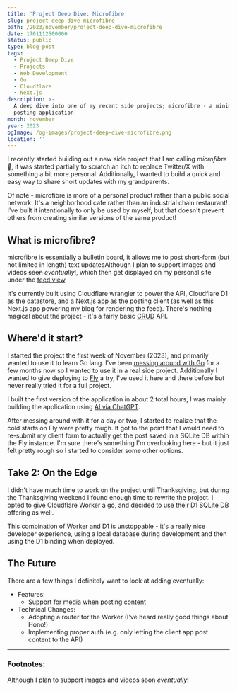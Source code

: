 ```yaml
---
title: 'Project Deep Dive: Microfibre'
slug: project-deep-dive-microfibre
path: /2023/november/project-deep-dive-microfibre
date: 1701112500000
status: public
type: blog-post
tags:
  - Project Deep Dive
  - Projects
  - Web Development
  - Go
  - Cloudflare
  - Next.js
description: >-
  A deep dive into one of my recent side projects; microfibre - a minimal text
  posting application
month: november
year: 2023
ogImage: /og-images/project-deep-dive-microfibre.png
location: ''
---
```



I recently started building out a new side project that I am calling _microfibre
🧶_, it was started partially to scratch an itch to replace Twitter/X with
something a bit more personal. Additionally, I wanted to build a quick and easy
way to share short updates with my grandparents.

Of note - microfibre is more of a personal product rather than a public social
network. It's a neighborhood cafe rather than an industrial chain restaurant!
I've built it intentionally to only be used by myself, but that doesn't prevent
others from creating similar versions of the same product!

## What is microfibre?

microfibre is essentially a bulletin board, it allows me to post short-form (but
not limited in length) text updates<FootnoteRef id="1">Although I plan to support images and videos ~~soon~~
_eventually_!</FootnoteRef>, which then get
displayed on my personal site under the [feed view](/feed).

It's currently built using Cloudflare wrangler to power the API, Cloudflare D1
as the datastore, and a Next.js app as the posting client (as well as this
Next.js app powering my blog for rendering the feed). There's nothing magical
about the project - it's a fairly basic
<Abbr title="Acronym standing for Create Read Update Delete, often used to describe basic REST APIs">CRUD</Abbr>
API.

## Where'd it start?

I started the project the first week of November (2023), and primarily wanted to
use it to learn Go lang. I've been
[messing around with Go](/2023/september/learning-go) for a few months now so I
wanted to use it in a real side project. Additionally I wanted to give deploying
to [Fly](https://fly.io) a try, I've used it here and there before but never
really tried it for a full project.

I built the first version of the application in about 2 total hours, I was
mainly building the application using [AI via ChatGPT](/2023/november/ai-driven-development).

After messing around with it for a day or two, I started to realize that the
cold starts on Fly were pretty rough. It got to the point that I would need to
re-submit my client form to actually get the post saved in a SQLite DB within
the Fly instance. I'm sure there's something I'm overlooking here - but it just
felt pretty rough so I started to consider some other options.

## Take 2: On the Edge

I didn't have much time to work on the project until Thanksgiving, but during
the Thanksgiving weekend I found enough time to rewrite the project. I opted to
give Cloudflare Worker a go, and decided to use their D1 SQLite DB offering as
well.

This combination of Worker and D1 is unstoppable - it's a really nice developer
experience, using a local database during development and then using the D1
binding when deployed.

## The Future

There are a few things I definitely want to look at adding eventually:

- Features:
  - Support for media when posting content
- Technical Changes:
  - Adopting a router for the Worker (I've heard really good things about Hono!)
  - Implementing proper auth (e.g. only letting the client app post content to
    the API)

---

### Footnotes:

<Footnote id="1">Although I plan to support images and videos ~~soon~~
_eventually_!</Footnote>

